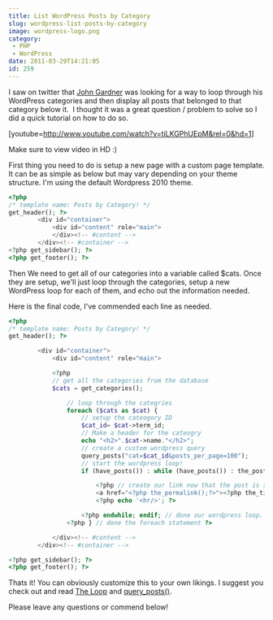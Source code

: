 ```yaml
---
title: List WordPress Posts by Category
slug: wordpress-list-posts-by-category
image: wordpress-logo.png
category:
 - PHP
 - WordPress
date: 2011-03-29T14:21:05
id: 259
---
```


I saw on twitter that <a href="http://twitter.com/j_gardner/status/52762151860965376#">John Gardner</a> was looking for a way to loop through his WordPress categories and then display all posts that belonged to that category below it.  I thought it was a great question / problem to solve so I did a quick tutorial on how to do so.



[youtube=http://www.youtube.com/watch?v=tiLKGPhUEpM&rel=0&hd=1]

Make sure to view video in HD :)

First thing you need to do is setup a new page with a custom page template. It can be as simple as below but may vary depending on your theme structure. I'm using the default Wordpress 2010 theme.

```php
<?php
/* template name: Posts by Category! */
get_header(); ?>
		<div id="container">
			<div id="content" role="main">
			</div><!-- #content -->
		</div><!-- #container -->
<?php get_sidebar(); ?>
<?php get_footer(); ?>
```
Then We need to get all of our categories into a variable called $cats. Once they are setup, we'll just loop through the categories, setup a new WordPress loop for each of them, and echo out the information needed.

Here is the final code, I've commended each line as needed.

```php
<?php
/* template name: Posts by Category! */
get_header(); ?>

		<div id="container">
			<div id="content" role="main">

			<?php
			// get all the categories from the database
			$cats = get_categories(); 

				// loop through the categries
				foreach ($cats as $cat) {
					// setup the cateogory ID
					$cat_id= $cat->term_id;
					// Make a header for the cateogry
					echo "<h2>".$cat->name."</h2>";
					// create a custom wordpress query
					query_posts("cat=$cat_id&posts_per_page=100");
					// start the wordpress loop!
					if (have_posts()) : while (have_posts()) : the_post(); ?>

						<?php // create our link now that the post is setup ?>
						<a href="<?php the_permalink();?>"><?php the_title(); ?></a>
						<?php echo '<hr/>'; ?>

					<?php endwhile; endif; // done our wordpress loop. Will start again for each category ?>
				<?php } // done the foreach statement ?>

			</div><!-- #content -->
		</div><!-- #container -->

<?php get_sidebar(); ?>
<?php get_footer(); ?>
```
Thats it! You can obviously customize this to your own likings. I suggest you check out and read <a href="http://codex.wordpress.org/The_Loop">The Loop</a> and <a href="http://codex.wordpress.org/Function_Reference/query_posts">query_posts()</a>.

Please leave any questions or commend below!